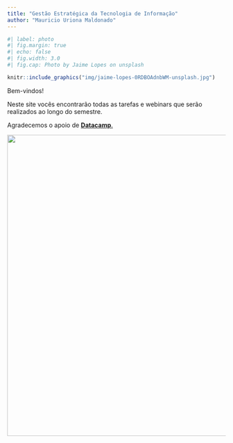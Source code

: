 ```yaml
---
title: "Gestão Estratégica da Tecnologia de Informação"
author: "Mauricio Uriona Maldonado"
---
```


```r
#| label: photo
#| fig.margin: true
#| echo: false
#| fig.width: 3.0
#| fig.cap: Photo by Jaime Lopes on unsplash

knitr::include_graphics("img/jaime-lopes-0RDBOAdnbWM-unsplash.jpg")

```

Bem-vindos!

Neste site vocês encontrarão todas as tarefas e webinars que serão realizados ao longo do semestre.

Agradecemos o apoio de [**Datacamp**.](https://www.datacamp.com/pt)

![](img/DataCamp_Logo.jpg){width="694"}
